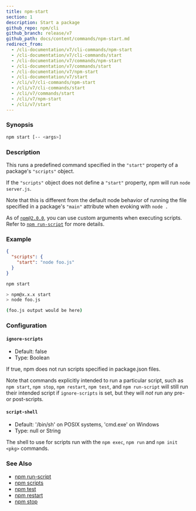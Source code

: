 ```yaml
---
title: npm-start
section: 1
description: Start a package
github_repo: npm/cli
github_branch: release/v7
github_path: docs/content/commands/npm-start.md
redirect_from:
  - /cli-documentation/v7/cli-commands/npm-start
  - /cli-documentation/v7/cli-commands/start
  - /cli-documentation/v7/commands/npm-start
  - /cli-documentation/v7/commands/start
  - /cli-documentation/v7/npm-start
  - /cli-documentation/v7/start
  - /cli/v7/cli-commands/npm-start
  - /cli/v7/cli-commands/start
  - /cli/v7/commands/start
  - /cli/v7/npm-start
  - /cli/v7/start
---
```


### Synopsis

```bash
npm start [-- <args>]
```

### Description

This runs a predefined command specified in the `"start"` property of a package's `"scripts"` object.

If the `"scripts"` object does not define a `"start"` property, npm will run `node server.js`.

Note that this is different from the default node behavior of running the file specified in a package's `"main"` attribute when evoking with `node .`

As of [`npm@2.0.0`](https://blog.npmjs.org/post/98131109725/npm-2-0-0), you can use custom arguments when executing scripts. Refer to [`npm run-script`](/cli/v7/commands/npm-run-script) for more details.

### Example

```json
{
  "scripts": {
    "start": "node foo.js"
  }
}
```

```bash
npm start

> npm@x.x.x start
> node foo.js

(foo.js output would be here)

```

### Configuration

#### `ignore-scripts`

- Default: false
- Type: Boolean

If true, npm does not run scripts specified in package.json files.

Note that commands explicitly intended to run a particular script, such as `npm start`, `npm stop`, `npm restart`, `npm test`, and `npm run-script` will still run their intended script if `ignore-scripts` is set, but they will _not_ run any pre- or post-scripts.

#### `script-shell`

- Default: '/bin/sh' on POSIX systems, 'cmd.exe' on Windows
- Type: null or String

The shell to use for scripts run with the `npm exec`, `npm run` and `npm init <pkg>` commands.

### See Also

- [npm run-script](/cli/v7/commands/npm-run-script)
- [npm scripts](/cli/v7/using-npm/scripts)
- [npm test](/cli/v7/commands/npm-test)
- [npm restart](/cli/v7/commands/npm-restart)
- [npm stop](/cli/v7/commands/npm-stop)
